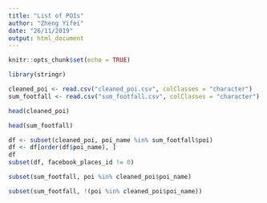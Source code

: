```yaml
---
title: "List of POIs"
author: "Zheng Yifei"
date: "26/11/2019"
output: html_document
---
```


```r
knitr::opts_chunk$set(echo = TRUE)
```

```r
library(stringr)
```


```r
cleaned_poi <- read.csv("cleaned_poi.csv", colClasses = "character")
sum_footfall <- read.csv("sum_footfall.csv", colClasses = "character")
```

```r
head(cleaned_poi)
```

```r
head(sum_footfall)
```

```r
df <- subset(cleaned_poi, poi_name %in% sum_footfall$poi)
df <- df[order(df$poi_name), ]
df
subset(df, facebook_places_id != 0)
```

```r
subset(sum_footfall, poi %in% cleaned_poi$poi_name)
```

```r
subset(sum_footfall, !(poi %in% cleaned_poi$poi_name))
```

```r

```

